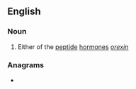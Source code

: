 ==English==

===Noun===
{{en-noun}}

# Either of the [[peptide]] [[hormone]]s ''[[orexin]]''

===Anagrams===
* {{anagrams|en|hypertonic}}